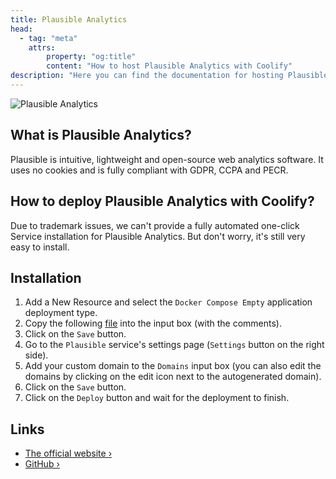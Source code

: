 ```yaml
---
title: Plausible Analytics
head:
  - tag: "meta"
    attrs:
        property: "og:title"
        content: "How to host Plausible Analytics with Coolify"
description: "Here you can find the documentation for hosting Plausible Analytics with Coolify."
---
```


![Plausible Analytics](/src/assets/images/services/plausible.svg)

## What is Plausible Analytics?

Plausible is intuitive, lightweight and open-source web analytics software. It uses no cookies and is fully compliant with GDPR, CCPA and PECR.

## How to deploy Plausible Analytics with Coolify?

Due to trademark issues, we can't provide a fully automated one-click Service installation for Plausible Analytics. But don't worry, it's still very easy to install.

## Installation

1. Add a New Resource and select the `Docker Compose Empty` application deployment type.
2. Copy the following [file](https://raw.githubusercontent.com/coollabsio/coolify/main/templates/compose/plausible.yaml) into the input box (with the comments).
3. Click on the `Save` button.
4. Go to the `Plausible` service's settings page (`Settings` button on the right side).
5. Add your custom domain to the `Domains` input box (you can also edit the domains by clicking on the edit icon next to the autogenerated domain).
6. Click on the `Save` button.
7. Click on the `Deploy` button and wait for the deployment to finish.

## Links

- [The official website ›](https://plausible.io/)
- [GitHub ›](https://github.com/plausible/analytics)
